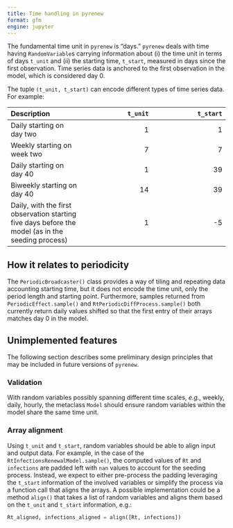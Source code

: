 ```yaml
---
title: Time handling in pyrenew
format: gfm
engine: jupyter
---
```


The fundamental time unit in `pyrenew` is "days." `pyrenew` deals with time having `RandomVariable`s carrying information about (i) the time unit in terms of days `t_unit` and (ii) the starting time, `t_start`, measured in days since the first observation. Time series data is anchored to the first observation in the model, which is considered day 0.

The tuple `(t_unit, t_start)` can encode different types of time series data. For example:

| Description | `t_unit` | `t_start` |
|:-----------------|----------------:|-----------------:|
| Daily starting on day two | 1               | 1                |
| Weekly starting on week two | 7               | 7                |
| Daily starting on day 40 | 1               | 39               |
| Biweekly starting on day 40 | 14              | 39               |
| Daily, with the first observation starting five days before the model (as in the seeding process) | 1               | -5               |


## How it relates to periodicity

The `PeriodicBroadcaster()` class provides a way of tiling and repeating data accounting starting time, but it does not encode the time unit, only the period length and starting point. Furthermore, samples returned from `PeriodicEffect.sample()` and `RtPeriodicDiffProcess.sample()` both currently return daily values shifted so that the first entry of their arrays matches day 0 in the model.

## Unimplemented features

The following section describes some preliminary design principles that may be included in future versions of `pyrenew`.

### Validation

With random variables possibly spanning different time scales, *e.g.*, weekly, daily, hourly, the metaclass `Model` should ensure random variables within the model share the same time unit.

### Array alignment

Using `t_unit` and `t_start`, random variables should be able to align input and output data. For example, in the case of the `RtInfectionsRenewalModel.sample()`, the computed values of `Rt` and `infections` are padded left with `nan` values to account for the seeding process. Instead, we expect to either pre-process the padding leveraging the `t_start` information of the involved variables or simplify the process via a function call that aligns the arrays. A possible implementation could be a method `align()` that takes a list of random variables and aligns them based on the `t_unit` and `t_start` information, e.g.:

```python
Rt_aligned, infections_aligned = align([Rt, infections])
```
